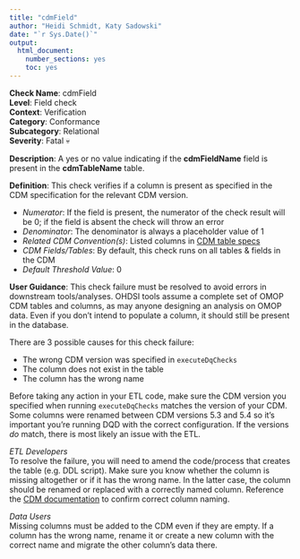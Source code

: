 ```yaml
---
title: "cdmField"
author: "Heidi Schmidt, Katy Sadowski"
date: "`r Sys.Date()`"
output:
  html_document:
    number_sections: yes
    toc: yes
---
```


**Check Name**: cdmField
<br>**Level**: Field check
<br>**Context**: Verification
<br>**Category**: Conformance
<br>**Subcategory**: Relational
<br>**Severity**: Fatal &#x1F480;

**Description**: A yes or no value indicating if the **cdmFieldName** field is present in the **cdmTableName** table.

**Definition**: This check verifies if a column is present as specified in the CDM specification for the relevant CDM version. 

- *Numerator*: If the field is present, the numerator of the check result will be 0; if the field is absent the check will throw an error
- *Denominator*: The denominator is always a placeholder value of 1
- *Related CDM Convention(s)*: Listed columns in [CDM table specs](https://ohdsi.github.io/CommonDataModel/index.html)
- *CDM Fields/Tables*: By default, this check runs on all tables & fields in the CDM
- *Default Threshold Value*: 0

**User Guidance**: This check failure must be resolved to avoid errors in downstream tools/analyses.  OHDSI tools assume a complete set of OMOP CDM tables and columns, as may anyone designing an analysis on OMOP data.  Even if you don’t intend to populate a column, it should still be present in the database.

There are 3 possible causes for this check failure: 

- The wrong CDM version was specified in `executeDqChecks` 
- The column does not exist in the table 
- The column has the wrong name 

Before taking any action in your ETL code, make sure the CDM version you specified when running `executeDqChecks` matches the version of your CDM.  Some columns were renamed between CDM versions 5.3 and 5.4 so it’s important you’re running DQD with the correct configuration. If the versions *do* match, there is most likely an issue with the ETL.

*ETL Developers*\
To resolve the failure, you will need to amend the code/process that creates the table (e.g. DDL script).  Make sure you know whether the column is missing altogether or if it has the wrong name.  In the latter case, the column should be renamed or replaced with a correctly named column.  Reference the [CDM documentation](https://ohdsi.github.io/CommonDataModel/index.html) to confirm correct column naming.

*Data Users*\
Missing columns must be added to the CDM even if they are empty. If a column has the wrong name, rename it or create a new column with the correct name and migrate the other column's data there.

